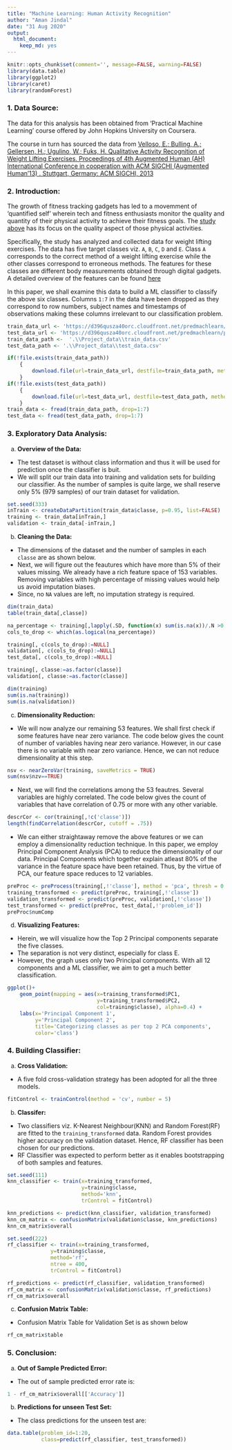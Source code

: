 ```yaml
---
title: "Machine Learning: Human Activity Recognition"
author: "Aman Jindal"
date: "31 Aug 2020"
output:
  html_document:
    keep_md: yes
---
```


```r
knitr::opts_chunk$set(comment='', message=FALSE, warning=FALSE)
library(data.table)
library(ggplot2)
library(caret)
library(randomForest)
```
### 1. Data Source:

The data for this analysis has been obtained from 'Practical Machine Learning' course offered by John Hopkins University on Coursera. 

The course in turn has sourced the data from [Velloso, E.; Bulling, A.; Gellersen, H.; Ugulino, W.; Fuks, H. Qualitative Activity Recognition of Weight Lifting Exercises. Proceedings of 4th Augmented Human (AH) International Conference in cooperation with ACM SIGCHI (Augmented Human'13) . Stuttgart, Germany: ACM SIGCHI, 2013](http://web.archive.org/web/20161217164008/http://groupware.les.inf.puc-rio.br/work.jsf?p1=11201)

### 2. Introduction:

The growth of fitness tracking gadgets has led to a movemment of 'quantified self' wherein tech and fitness enthusiasts monitor the quality and quantity of their physical activity to achieve their fitness goals. The [study above](http://web.archive.org/web/20170519033209/http://groupware.les.inf.puc-rio.br/public/papers/2013.Velloso.QAR-WLE.pdf) has its focus on the quality aspect of those physical activities. <br>

Specifically, the study has analyzed and collected data for weight lifting exercises. The data has five target classes viz. `A`, `B`, `C`, `D` and `E`. Class `A` corresponds to the correct method of a weight lifting exercise while the other classes correspond to erroneous methods. The features for these classes are different body measurements obtained through digital gadgets. A detailed overview of the features can be found [here](http://web.archive.org/web/20170519033209/http://groupware.les.inf.puc-rio.br/public/papers/2013.Velloso.QAR-WLE.pdf) 

In this paper, we shall examine this data to build a ML classifier to classify the above six classes. Columns `1:7` in the data have been dropped as they correspond to row numbers, subject names and timestamps of observations making these columns irrelevant to our classification problem.

```r
train_data_url <- 'https://d396qusza40orc.cloudfront.net/predmachlearn/pml-training.csv'
test_data_url <- 'https://d396qusza40orc.cloudfront.net/predmachlearn/pml-testing.csv'
train_data_path <-  '.\\Project_data\\train_data.csv'
test_data_path <- '.\\Project_data\\test_data.csv'

if(!file.exists(train_data_path))
    {
        download.file(url=train_data_url, destfile=train_data_path, method='curl')    
    }
if(!file.exists(test_data_path))
    {
        download.file(url=test_data_url, destfile=test_data_path, method='curl')    
    }
train_data <- fread(train_data_path, drop=1:7)
test_data <- fread(test_data_path, drop=1:7)
```

### 3. Exploratory Data Analysis:

a) **Overview of the Data:**
* The test dataset is without class information and thus it will be used for prediction once the classifier is buit.
* We will split our train data into training and validation sets for building our classifier. As the number of samples is quite large, we shall reserve only 5% (979 samples) of our train dataset for validation.<br>

```r

set.seed(333)
inTrain <- createDataPartition(train_data$classe, p=0.95, list=FALSE)
training <- train_data[inTrain,]
validation <- train_data[-inTrain,]
```

    
b) **Cleaning the Data:**
* The dimensions of the dataset and the number of samples in each `classe` are as shown below.
* Next, we will figure out the feautures which have more than 5% of their values missing. We already have a rich feature space of 153 variables. Removing variables with high percentage of missing values would help us avoid imputation biases.
* Since, no `NA` values are left, no imputation strategy is required.

```r

dim(train_data)
table(train_data[,classe])

na_percentage <- training[,lapply(.SD, function(x) sum(is.na(x))/.N >0.05)]
cols_to_drop <- which(as.logical(na_percentage))

training[, c(cols_to_drop):=NULL]
validation[, c(cols_to_drop):=NULL]
test_data[, c(cols_to_drop):=NULL]

training[, classe:=as.factor(classe)]
validation[, classe:=as.factor(classe)]

dim(training)
sum(is.na(training))
sum(is.na(validation))
```


c) **Dimensionality Reduction:**
* We will now analyze our remaining 53 features. We shall first check if some features have near zero variance. The code below gives the count of number of variables having near zero variance. However, in our case there is no variable with near zero variance. Hence, we can not reduce dimensionality at this step.

```r

nsv <- nearZeroVar(training, saveMetrics = TRUE)
sum(nsv$nzv==TRUE)
```

* Next, we will find the correlations among the 53 feautres. Several variables are highly correlated. The code below gives the count of variables that have correlation of 0.75 or more with any other variable.

```r

descrCor <- cor(training[,!c('classe')])
length(findCorrelation(descrCor, cutoff = .75))
```

* We can either straightaway remove the above features or we can employ a dimensionality reduction technique. In this paper, we employ Principal Component Analysis (PCA) to reduce the dimensionality of our data. Principal Components which together explain atleast 80% of the variance in the feature space have been retained. Thus, by the virtue of PCA, our feature space reduces to 12 variables.

```r
preProc <- preProcess(training[,!'classe'], method = 'pca', thresh = 0.8)
training_transformed <- predict(preProc, training[,!'classe'])
validation_transformed <- predict(preProc, validation[,!'classe'])
test_transformed <- predict(preProc, test_data[,!'problem_id'])
preProc$numComp
```


d) **Visualizing Features:**
* Herein, we will visualize how the Top 2 Principal components separate the five classes.
* The separation is not very distinct, especially for class E. 
* However, the graph uses only two Principal components. With all 12 components and a ML classifier, we aim to get a much better classification.

```r

ggplot()+
    geom_point(mapping = aes(x=training_transformed$PC1, 
                             y=training_transformed$PC2,
                             col=training$classe), alpha=0.4) +
    labs(x='Principal Component 1', 
         y='Principal Component 2',
         title='Categorizing classes as per top 2 PCA components', 
         color='class')
```

### 4. Building Classifier:

a) **Cross Validation:**
* A five fold cross-validation strategy has been adopted for all the three models.

```r
fitControl <- trainControl(method = 'cv', number = 5)
```

b) **Classifer:**
* Two classifiers viz. K-Nearest Neighbour(KNN) and Random Forest(RF) are fitted to the `training_transformed` data. Random Forest provides higher accuracy on the validation dataset. Hence, RF classifier has been chosen for our predictions.
* RF Classifier was expected to perform better as it enables bootstrapping of both samples and features.

```r

set.seed(111)
knn_classifier <- train(x=training_transformed, 
                        y=training$classe, 
                        method='knn',
                        trControl = fitControl)

knn_predictions <- predict(knn_classifier, validation_transformed)
knn_cm_matrix <- confusionMatrix(validation$classe, knn_predictions)
knn_cm_matrix$overall

set.seed(222)
rf_classifier <- train(x=training_transformed, 
              y=training$classe, 
              method='rf',
              ntree = 400,
              trControl = fitControl)

rf_predictions <- predict(rf_classifier, validation_transformed)
rf_cm_matrix <- confusionMatrix(validation$classe, rf_predictions)
rf_cm_matrix$overall
```

c) **Confusion Matrix Table:** 

* Confusion Matrix Table for Validation Set is as shown below

```r
rf_cm_matrix$table
```


### 5. **Conclusion:**

a) **Out of Sample Predicted Error:**

* The out of sample predicted error rate is:

```r
1 - rf_cm_matrix$overall[['Accuracy']]
```

b) **Predictions for unseen Test Set:**

* The class predictions for the unseen test are:

```r
data.table(problem_id=1:20, 
           class=predict(rf_classifier, test_transformed))
```






